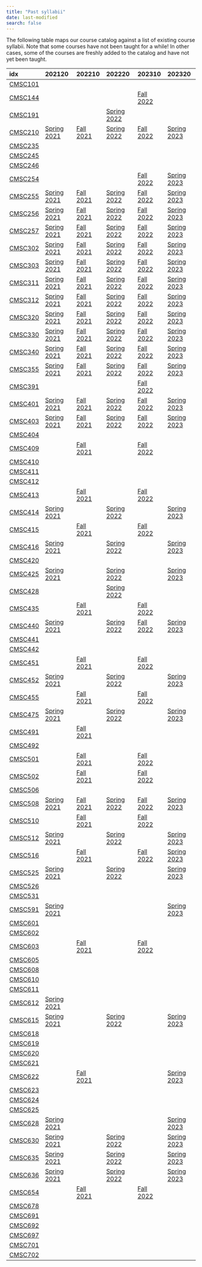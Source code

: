 ```yaml
---
title: "Past syllabii"
date: last-modified
search: false
---
```

The following table maps our course catalog against a list of existing course syllabii. Note that some
courses have not been taught for a while! In other cases, some of the courses are freshly
added to the catalog and have not yet been taught.


idx                                202120                                                                202210                                                            202220                                                                202310                                                            202320
---------------------------------  --------------------------------------------------------------------  ----------------------------------------------------------------  --------------------------------------------------------------------  ----------------------------------------------------------------  --------------------------------------------------------------------
<a href='CMSC101.qmd'>CMSC101</a>  &nbsp;                                                                &nbsp;                                                            &nbsp;                                                                &nbsp;                                                            &nbsp;
<a href='CMSC144.qmd'>CMSC144</a>  &nbsp;                                                                &nbsp;                                                            &nbsp;                                                                <a href='./202310/CMSC_144_Syllabus_Fall_2022.pdf'>Fall 2022</a>  &nbsp;
<a href='CMSC191.qmd'>CMSC191</a>  &nbsp;                                                                &nbsp;                                                            <a href='./202220/CMSC_191_Syllabus_Spring_2022.pdf'>Spring 2022</a>  &nbsp;                                                            &nbsp;
<a href='CMSC210.qmd'>CMSC210</a>  <a href='./202120/CMSC_210_Syllabus_Spring_2021.pdf'>Spring 2021</a>  <a href='./202210/CMSC_210_Syllabus_Fall_2021.pdf'>Fall 2021</a>  <a href='./202220/CMSC_210_Syllabus_Spring_2022.pdf'>Spring 2022</a>  <a href='./202310/CMSC_210_Syllabus_Fall_2022.pdf'>Fall 2022</a>  <a href='./202320/CMSC_210_Syllabus_Spring_2023.pdf'>Spring 2023</a>
<a href='CMSC235.qmd'>CMSC235</a>  &nbsp;                                                                &nbsp;                                                            &nbsp;                                                                &nbsp;                                                            &nbsp;
<a href='CMSC245.qmd'>CMSC245</a>  &nbsp;                                                                &nbsp;                                                            &nbsp;                                                                &nbsp;                                                            &nbsp;
<a href='CMSC246.qmd'>CMSC246</a>  &nbsp;                                                                &nbsp;                                                            &nbsp;                                                                &nbsp;                                                            &nbsp;
<a href='CMSC254.qmd'>CMSC254</a>  &nbsp;                                                                &nbsp;                                                            &nbsp;                                                                <a href='./202310/CMSC_254_Syllabus_Fall_2022.pdf'>Fall 2022</a>  <a href='./202320/CMSC_254_Syllabus_Spring_2023.pdf'>Spring 2023</a>
<a href='CMSC255.qmd'>CMSC255</a>  <a href='./202120/CMSC_255_Syllabus_Spring_2021.pdf'>Spring 2021</a>  <a href='./202210/CMSC_255_Syllabus_Fall_2021.pdf'>Fall 2021</a>  <a href='./202220/CMSC_255_Syllabus_Spring_2022.pdf'>Spring 2022</a>  <a href='./202310/CMSC_255_Syllabus_Fall_2022.pdf'>Fall 2022</a>  <a href='./202320/CMSC_255_Syllabus_Spring_2023.pdf'>Spring 2023</a>
<a href='CMSC256.qmd'>CMSC256</a>  <a href='./202120/CMSC_256_Syllabus_Spring_2021.pdf'>Spring 2021</a>  <a href='./202210/CMSC_256_Syllabus_Fall_2021.pdf'>Fall 2021</a>  <a href='./202220/CMSC_256_Syllabus_Spring_2022.pdf'>Spring 2022</a>  <a href='./202310/CMSC_256_Syllabus_Fall_2022.pdf'>Fall 2022</a>  <a href='./202320/CMSC_256_Syllabus_Spring_2023.pdf'>Spring 2023</a>
<a href='CMSC257.qmd'>CMSC257</a>  <a href='./202120/CMSC_257_Syllabus_Spring_2021.pdf'>Spring 2021</a>  <a href='./202210/CMSC_257_Syllabus_Fall_2021.pdf'>Fall 2021</a>  <a href='./202220/CMSC_257_Syllabus_Spring_2022.pdf'>Spring 2022</a>  <a href='./202310/CMSC_257_Syllabus_Fall_2022.pdf'>Fall 2022</a>  <a href='./202320/CMSC_257_Syllabus_Spring_2023.pdf'>Spring 2023</a>
<a href='CMSC302.qmd'>CMSC302</a>  <a href='./202120/CMSC_302_Syllabus_Spring_2021.pdf'>Spring 2021</a>  <a href='./202210/CMSC_302_Syllabus_Fall_2021.pdf'>Fall 2021</a>  <a href='./202220/CMSC_302_Syllabus_Spring_2022.pdf'>Spring 2022</a>  <a href='./202310/CMSC_302_Syllabus_Fall_2022.pdf'>Fall 2022</a>  <a href='./202320/CMSC_302_Syllabus_Spring_2023.pdf'>Spring 2023</a>
<a href='CMSC303.qmd'>CMSC303</a>  <a href='./202120/CMSC_303_Syllabus_Spring_2021.pdf'>Spring 2021</a>  <a href='./202210/CMSC_303_Syllabus_Fall_2021.pdf'>Fall 2021</a>  <a href='./202220/CMSC_303_Syllabus_Spring_2022.pdf'>Spring 2022</a>  <a href='./202310/CMSC_303_Syllabus_Fall_2022.pdf'>Fall 2022</a>  <a href='./202320/CMSC_303_Syllabus_Spring_2023.pdf'>Spring 2023</a>
<a href='CMSC311.qmd'>CMSC311</a>  <a href='./202120/CMSC_311_Syllabus_Spring_2021.pdf'>Spring 2021</a>  <a href='./202210/CMSC_311_Syllabus_Fall_2021.pdf'>Fall 2021</a>  <a href='./202220/CMSC_311_Syllabus_Spring_2022.pdf'>Spring 2022</a>  <a href='./202310/CMSC_311_Syllabus_Fall_2022.pdf'>Fall 2022</a>  <a href='./202320/CMSC_311_Syllabus_Spring_2023.pdf'>Spring 2023</a>
<a href='CMSC312.qmd'>CMSC312</a>  <a href='./202120/CMSC_312_Syllabus_Spring_2021.pdf'>Spring 2021</a>  <a href='./202210/CMSC_312_Syllabus_Fall_2021.pdf'>Fall 2021</a>  <a href='./202220/CMSC_312_Syllabus_Spring_2022.pdf'>Spring 2022</a>  <a href='./202310/CMSC_312_Syllabus_Fall_2022.pdf'>Fall 2022</a>  <a href='./202320/CMSC_312_Syllabus_Spring_2023.pdf'>Spring 2023</a>
<a href='CMSC320.qmd'>CMSC320</a>  <a href='./202120/CMSC_320_Syllabus_Spring_2021.pdf'>Spring 2021</a>  <a href='./202210/CMSC_320_Syllabus_Fall_2021.pdf'>Fall 2021</a>  <a href='./202220/CMSC_320_Syllabus_Spring_2022.pdf'>Spring 2022</a>  <a href='./202310/CMSC_320_Syllabus_Fall_2022.pdf'>Fall 2022</a>  <a href='./202320/CMSC_320_Syllabus_Spring_2023.pdf'>Spring 2023</a>
<a href='CMSC330.qmd'>CMSC330</a>  <a href='./202120/CMSC_330_Syllabus_Spring_2021.pdf'>Spring 2021</a>  <a href='./202210/CMSC_330_Syllabus_Fall_2021.pdf'>Fall 2021</a>  <a href='./202220/CMSC_330_Syllabus_Spring_2022.pdf'>Spring 2022</a>  <a href='./202310/CMSC_330_Syllabus_Fall_2022.pdf'>Fall 2022</a>  <a href='./202320/CMSC_330_Syllabus_Spring_2023.pdf'>Spring 2023</a>
<a href='CMSC340.qmd'>CMSC340</a>  <a href='./202120/CMSC_340_Syllabus_Spring_2021.pdf'>Spring 2021</a>  <a href='./202210/CMSC_340_Syllabus_Fall_2021.pdf'>Fall 2021</a>  <a href='./202220/CMSC_340_Syllabus_Spring_2022.pdf'>Spring 2022</a>  <a href='./202310/CMSC_340_Syllabus_Fall_2022.pdf'>Fall 2022</a>  <a href='./202320/CMSC_340_Syllabus_Spring_2023.pdf'>Spring 2023</a>
<a href='CMSC355.qmd'>CMSC355</a>  <a href='./202120/CMSC_355_Syllabus_Spring_2021.pdf'>Spring 2021</a>  <a href='./202210/CMSC_355_Syllabus_Fall_2021.pdf'>Fall 2021</a>  <a href='./202220/CMSC_355_Syllabus_Spring_2022.pdf'>Spring 2022</a>  <a href='./202310/CMSC_355_Syllabus_Fall_2022.pdf'>Fall 2022</a>  <a href='./202320/CMSC_355_Syllabus_Spring_2023.pdf'>Spring 2023</a>
<a href='CMSC391.qmd'>CMSC391</a>  &nbsp;                                                                &nbsp;                                                            &nbsp;                                                                <a href='./202310/CMSC_391_Syllabus_Fall_2022.pdf'>Fall 2022</a>  &nbsp;
<a href='CMSC401.qmd'>CMSC401</a>  <a href='./202120/CMSC_401_Syllabus_Spring_2021.pdf'>Spring 2021</a>  <a href='./202210/CMSC_401_Syllabus_Fall_2021.pdf'>Fall 2021</a>  <a href='./202220/CMSC_401_Syllabus_Spring_2022.pdf'>Spring 2022</a>  <a href='./202310/CMSC_401_Syllabus_Fall_2022.pdf'>Fall 2022</a>  <a href='./202320/CMSC_401_Syllabus_Spring_2023.pdf'>Spring 2023</a>
<a href='CMSC403.qmd'>CMSC403</a>  <a href='./202120/CMSC_403_Syllabus_Spring_2021.pdf'>Spring 2021</a>  <a href='./202210/CMSC_403_Syllabus_Fall_2021.pdf'>Fall 2021</a>  <a href='./202220/CMSC_403_Syllabus_Spring_2022.pdf'>Spring 2022</a>  <a href='./202310/CMSC_403_Syllabus_Fall_2022.pdf'>Fall 2022</a>  <a href='./202320/CMSC_403_Syllabus_Spring_2023.pdf'>Spring 2023</a>
<a href='CMSC404.qmd'>CMSC404</a>  &nbsp;                                                                &nbsp;                                                            &nbsp;                                                                &nbsp;                                                            &nbsp;
<a href='CMSC409.qmd'>CMSC409</a>  &nbsp;                                                                <a href='./202210/CMSC_409_Syllabus_Fall_2021.pdf'>Fall 2021</a>  &nbsp;                                                                <a href='./202310/CMSC_409_Syllabus_Fall_2022.pdf'>Fall 2022</a>  &nbsp;
<a href='CMSC410.qmd'>CMSC410</a>  &nbsp;                                                                &nbsp;                                                            &nbsp;                                                                &nbsp;                                                            &nbsp;
<a href='CMSC411.qmd'>CMSC411</a>  &nbsp;                                                                &nbsp;                                                            &nbsp;                                                                &nbsp;                                                            &nbsp;
<a href='CMSC412.qmd'>CMSC412</a>  &nbsp;                                                                &nbsp;                                                            &nbsp;                                                                &nbsp;                                                            &nbsp;
<a href='CMSC413.qmd'>CMSC413</a>  &nbsp;                                                                <a href='./202210/CMSC_413_Syllabus_Fall_2021.pdf'>Fall 2021</a>  &nbsp;                                                                <a href='./202310/CMSC_413_syllabus_Fall_2022.pdf'>Fall 2022</a>  &nbsp;
<a href='CMSC414.qmd'>CMSC414</a>  <a href='./202120/CMSC_414_Syllabus_Spring_2021.pdf'>Spring 2021</a>  &nbsp;                                                            <a href='./202220/CMSC_414_Syllabus_Spring_2022.pdf'>Spring 2022</a>  &nbsp;                                                            <a href='./202320/CMSC_414_Syllabus_Spring_2023.pdf'>Spring 2023</a>
<a href='CMSC415.qmd'>CMSC415</a>  &nbsp;                                                                <a href='./202210/CMSC_415_Syllabus_Fall_2021.pdf'>Fall 2021</a>  &nbsp;                                                                <a href='./202310/CMSC_415_Syllabus_Fall_2022.pdf'>Fall 2022</a>  &nbsp;
<a href='CMSC416.qmd'>CMSC416</a>  <a href='./202120/CMSC_416_Syllabus_Spring_2021.pdf'>Spring 2021</a>  &nbsp;                                                            <a href='./202220/CMSC_416_Syllabus_Spring_2022.pdf'>Spring 2022</a>  &nbsp;                                                            <a href='./202320/CMSC_416_Syllabus_Spring_2023.pdf'>Spring 2023</a>
<a href='CMSC420.qmd'>CMSC420</a>  &nbsp;                                                                &nbsp;                                                            &nbsp;                                                                &nbsp;                                                            &nbsp;
<a href='CMSC425.qmd'>CMSC425</a>  <a href='./202120/CMSC_425_Syllabus_Spring_2021.pdf'>Spring 2021</a>  &nbsp;                                                            <a href='./202220/CMSC_425_Syllabus_Spring_2022.pdf'>Spring 2022</a>  &nbsp;                                                            <a href='./202320/CMSC_425_Syllabus_Spring_2023.pdf'>Spring 2023</a>
<a href='CMSC428.qmd'>CMSC428</a>  &nbsp;                                                                &nbsp;                                                            <a href='./202220/CMSC_428_Syllabus_Spring_2022.pdf'>Spring 2022</a>  &nbsp;                                                            &nbsp;
<a href='CMSC435.qmd'>CMSC435</a>  &nbsp;                                                                <a href='./202210/CMSC_435_Syllabus_Fall_2021.pdf'>Fall 2021</a>  &nbsp;                                                                <a href='./202310/CMSC_435_Syllabus_Fall_2022.pdf'>Fall 2022</a>  &nbsp;
<a href='CMSC440.qmd'>CMSC440</a>  <a href='./202120/CMSC_440_Syllabus_Spring_2021.pdf'>Spring 2021</a>  &nbsp;                                                            <a href='./202220/CMSC_440_Syllabus_Spring_2022.pdf'>Spring 2022</a>  <a href='./202310/CMSC_440_Syllabus_Fall_2022.pdf'>Fall 2022</a>  <a href='./202320/CMSC_440_Syllabus_Spring_2023.pdf'>Spring 2023</a>
<a href='CMSC441.qmd'>CMSC441</a>  &nbsp;                                                                &nbsp;                                                            &nbsp;                                                                &nbsp;                                                            &nbsp;
<a href='CMSC442.qmd'>CMSC442</a>  &nbsp;                                                                &nbsp;                                                            &nbsp;                                                                &nbsp;                                                            &nbsp;
<a href='CMSC451.qmd'>CMSC451</a>  &nbsp;                                                                <a href='./202210/CMSC_451_Syllabus_Fall_2021.pdf'>Fall 2021</a>  &nbsp;                                                                <a href='./202310/CMSC_451_Syllabus_Fall_2022.pdf'>Fall 2022</a>  &nbsp;
<a href='CMSC452.qmd'>CMSC452</a>  <a href='./202120/CMSC_452_Syllabus_Spring_2021.pdf'>Spring 2021</a>  &nbsp;                                                            <a href='./202220/CMSC_452_Syllabus_Spring_2022.pdf'>Spring 2022</a>  &nbsp;                                                            <a href='./202320/CMSC_452_Syllabus_Spring_2023.pdf'>Spring 2023</a>
<a href='CMSC455.qmd'>CMSC455</a>  &nbsp;                                                                <a href='./202210/CMSC_455_Syllabus_Fall_2021.pdf'>Fall 2021</a>  &nbsp;                                                                <a href='./202310/CMSC_455_Syllabus_Fall_2022.pdf'>Fall 2022</a>  &nbsp;
<a href='CMSC475.qmd'>CMSC475</a>  <a href='./202120/CMSC_475_Syllabus_Spring_2021.pdf'>Spring 2021</a>  &nbsp;                                                            <a href='./202220/CMSC_475_Syllabus_Spring_2022.pdf'>Spring 2022</a>  &nbsp;                                                            <a href='./202320/CMSC_475_Syllabus_Spring_2023.pdf'>Spring 2023</a>
<a href='CMSC491.qmd'>CMSC491</a>  &nbsp;                                                                <a href='./202210/CMSC_491_Syllabus_Fall_2021.pdf'>Fall 2021</a>  &nbsp;                                                                &nbsp;                                                            &nbsp;
<a href='CMSC492.qmd'>CMSC492</a>  &nbsp;                                                                &nbsp;                                                            &nbsp;                                                                &nbsp;                                                            &nbsp;
<a href='CMSC501.qmd'>CMSC501</a>  &nbsp;                                                                <a href='./202210/CMSC_501_Syllabus_Fall_2021.pdf'>Fall 2021</a>  &nbsp;                                                                <a href='./202310/CMSC_501_Syllabus_Fall_2022.pdf'>Fall 2022</a>  &nbsp;
<a href='CMSC502.qmd'>CMSC502</a>  &nbsp;                                                                <a href='./202210/CMSC_502_Syllabus_Fall_2021.pdf'>Fall 2021</a>  &nbsp;                                                                <a href='./202310/CMSC_502_Syllabus_Fall_2022.pdf'>Fall 2022</a>  &nbsp;
<a href='CMSC506.qmd'>CMSC506</a>  &nbsp;                                                                &nbsp;                                                            &nbsp;                                                                &nbsp;                                                            &nbsp;
<a href='CMSC508.qmd'>CMSC508</a>  <a href='./202120/CMSC_508_Syllabus_Spring_2021.pdf'>Spring 2021</a>  <a href='./202210/CMSC_508_Syllabus_Fall_2021.pdf'>Fall 2021</a>  <a href='./202220/CMSC_508_Syllabus_Spring_2022.pdf'>Spring 2022</a>  <a href='./202310/CMSC_508_Syllabus_Fall_2022.pdf'>Fall 2022</a>  <a href='./202320/CMSC_508_Syllabus_Spring_2023.pdf'>Spring 2023</a>
<a href='CMSC510.qmd'>CMSC510</a>  &nbsp;                                                                <a href='./202210/CMSC_510_Syllabus_Fall_2021.pdf'>Fall 2021</a>  &nbsp;                                                                <a href='./202310/CMSC_510_Syllabus_Fall_2022.pdf'>Fall 2022</a>  &nbsp;
<a href='CMSC512.qmd'>CMSC512</a>  <a href='./202120/CMSC_512_Syllabus_Spring_2021.pdf'>Spring 2021</a>  &nbsp;                                                            <a href='./202220/CMSC_512_Syllabus_Spring_2022.pdf'>Spring 2022</a>  &nbsp;                                                            <a href='./202320/CMSC_512_Syllabus_Spring_2023.pdf'>Spring 2023</a>
<a href='CMSC516.qmd'>CMSC516</a>  &nbsp;                                                                <a href='./202210/CMSC_516_Syllabus_Fall_2021.pdf'>Fall 2021</a>  &nbsp;                                                                <a href='./202310/CMSC_516_Syllabus_Fall_2022.pdf'>Fall 2022</a>  <a href='./202320/CMSC_516_Syllabus_Spring_2023.pdf'>Spring 2023</a>
<a href='CMSC525.qmd'>CMSC525</a>  <a href='./202120/CMSC_525_Syllabus_Spring_2021.pdf'>Spring 2021</a>  &nbsp;                                                            <a href='./202220/CMSC_525_Syllabus_Spring_2022.pdf'>Spring 2022</a>  &nbsp;                                                            <a href='./202320/CMSC_525_Syllabus_Spring_2023.pdf'>Spring 2023</a>
<a href='CMSC526.qmd'>CMSC526</a>  &nbsp;                                                                &nbsp;                                                            &nbsp;                                                                &nbsp;                                                            &nbsp;
<a href='CMSC531.qmd'>CMSC531</a>  &nbsp;                                                                &nbsp;                                                            &nbsp;                                                                &nbsp;                                                            &nbsp;
<a href='CMSC591.qmd'>CMSC591</a>  <a href='./202120/CMSC_591_Syllabus_Spring_2021.pdf'>Spring 2021</a>  &nbsp;                                                            &nbsp;                                                                &nbsp;                                                            <a href='./202320/CMSC_591_Syllabus_Spring_2023.pdf'>Spring 2023</a>
<a href='CMSC601.qmd'>CMSC601</a>  &nbsp;                                                                &nbsp;                                                            &nbsp;                                                                &nbsp;                                                            &nbsp;
<a href='CMSC602.qmd'>CMSC602</a>  &nbsp;                                                                &nbsp;                                                            &nbsp;                                                                &nbsp;                                                            &nbsp;
<a href='CMSC603.qmd'>CMSC603</a>  &nbsp;                                                                <a href='./202210/CMSC_603_Syllabus_Fall_2021.pdf'>Fall 2021</a>  &nbsp;                                                                <a href='./202310/CMSC_603_Syllabus_Fall_2022.pdf'>Fall 2022</a>  &nbsp;
<a href='CMSC605.qmd'>CMSC605</a>  &nbsp;                                                                &nbsp;                                                            &nbsp;                                                                &nbsp;                                                            &nbsp;
<a href='CMSC608.qmd'>CMSC608</a>  &nbsp;                                                                &nbsp;                                                            &nbsp;                                                                &nbsp;                                                            &nbsp;
<a href='CMSC610.qmd'>CMSC610</a>  &nbsp;                                                                &nbsp;                                                            &nbsp;                                                                &nbsp;                                                            &nbsp;
<a href='CMSC611.qmd'>CMSC611</a>  &nbsp;                                                                &nbsp;                                                            &nbsp;                                                                &nbsp;                                                            &nbsp;
<a href='CMSC612.qmd'>CMSC612</a>  <a href='./202120/CMSC_612_Syllabus_Spring_2021.pdf'>Spring 2021</a>  &nbsp;                                                            &nbsp;                                                                &nbsp;                                                            &nbsp;
<a href='CMSC615.qmd'>CMSC615</a>  <a href='./202120/CMSC_615_Syllabus_Spring_2021.pdf'>Spring 2021</a>  &nbsp;                                                            <a href='./202220/CMSC_615_Syllabus_Spring_2022.pdf'>Spring 2022</a>  &nbsp;                                                            <a href='./202320/CMSC_615_Syllabus_Spring_2023.pdf'>Spring 2023</a>
<a href='CMSC618.qmd'>CMSC618</a>  &nbsp;                                                                &nbsp;                                                            &nbsp;                                                                &nbsp;                                                            &nbsp;
<a href='CMSC619.qmd'>CMSC619</a>  &nbsp;                                                                &nbsp;                                                            &nbsp;                                                                &nbsp;                                                            &nbsp;
<a href='CMSC620.qmd'>CMSC620</a>  &nbsp;                                                                &nbsp;                                                            &nbsp;                                                                &nbsp;                                                            &nbsp;
<a href='CMSC621.qmd'>CMSC621</a>  &nbsp;                                                                &nbsp;                                                            &nbsp;                                                                &nbsp;                                                            &nbsp;
<a href='CMSC622.qmd'>CMSC622</a>  &nbsp;                                                                <a href='./202210/CMSC_622_Syllabus_Fall_2021.pdf'>Fall 2021</a>  &nbsp;                                                                &nbsp;                                                            <a href='./202320/CMSC_622_Syllabus_Spring_2023.pdf'>Spring 2023</a>
<a href='CMSC623.qmd'>CMSC623</a>  &nbsp;                                                                &nbsp;                                                            &nbsp;                                                                &nbsp;                                                            &nbsp;
<a href='CMSC624.qmd'>CMSC624</a>  &nbsp;                                                                &nbsp;                                                            &nbsp;                                                                &nbsp;                                                            &nbsp;
<a href='CMSC625.qmd'>CMSC625</a>  &nbsp;                                                                &nbsp;                                                            &nbsp;                                                                &nbsp;                                                            &nbsp;
<a href='CMSC628.qmd'>CMSC628</a>  <a href='./202120/CMSC_628_Syllabus_Spring_2021.pdf'>Spring 2021</a>  &nbsp;                                                            &nbsp;                                                                &nbsp;                                                            <a href='./202320/CMSC_628_Syllabus_Spring_2023.pdf'>Spring 2023</a>
<a href='CMSC630.qmd'>CMSC630</a>  <a href='./202120/CMSC_630_Syllabus_Spring_2021.pdf'>Spring 2021</a>  &nbsp;                                                            <a href='./202220/CMSC_630_Syllabus_Spring_2022.pdf'>Spring 2022</a>  &nbsp;                                                            <a href='./202320/CMSC_630_Syllabus_Spring_2023.pdf'>Spring 2023</a>
<a href='CMSC635.qmd'>CMSC635</a>  <a href='./202120/CMSC_635_Syllabus_Spring_2021.pdf'>Spring 2021</a>  &nbsp;                                                            <a href='./202220/CMSC_635_Syllabus_Spring_2022.pdf'>Spring 2022</a>  &nbsp;                                                            <a href='./202320/CMSC_635_Syllabus_Spring_2023.pdf'>Spring 2023</a>
<a href='CMSC636.qmd'>CMSC636</a>  <a href='./202120/CMSC_636_Syllabus_Spring_2021.pdf'>Spring 2021</a>  &nbsp;                                                            <a href='./202220/CMSC_636_Syllabus_Spring_2022.pdf'>Spring 2022</a>  &nbsp;                                                            <a href='./202320/CMSC_636_Syllabus_Spring_2023.pdf'>Spring 2023</a>
<a href='CMSC654.qmd'>CMSC654</a>  &nbsp;                                                                <a href='./202210/CMSC_654_Syllabus_Fall_2021.pdf'>Fall 2021</a>  &nbsp;                                                                <a href='./202310/CMSC_654_Syllabus_Fall_2022.pdf'>Fall 2022</a>  &nbsp;
<a href='CMSC678.qmd'>CMSC678</a>  &nbsp;                                                                &nbsp;                                                            &nbsp;                                                                &nbsp;                                                            &nbsp;
<a href='CMSC691.qmd'>CMSC691</a>  &nbsp;                                                                &nbsp;                                                            &nbsp;                                                                &nbsp;                                                            &nbsp;
<a href='CMSC692.qmd'>CMSC692</a>  &nbsp;                                                                &nbsp;                                                            &nbsp;                                                                &nbsp;                                                            &nbsp;
<a href='CMSC697.qmd'>CMSC697</a>  &nbsp;                                                                &nbsp;                                                            &nbsp;                                                                &nbsp;                                                            &nbsp;
<a href='CMSC701.qmd'>CMSC701</a>  &nbsp;                                                                &nbsp;                                                            &nbsp;                                                                &nbsp;                                                            &nbsp;
<a href='CMSC702.qmd'>CMSC702</a>  &nbsp;                                                                &nbsp;                                                            &nbsp;                                                                &nbsp;                                                            &nbsp;